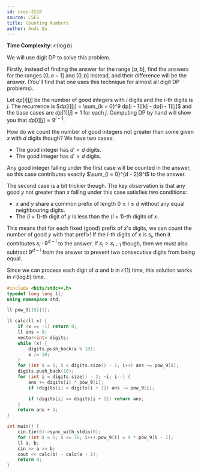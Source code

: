 ---
id: cses-2220
source: CSES
title: Counting Numbers
author: Andi Qu
---

**Time Complexity**: $\mathcal O(\log b)$

We will use digit DP to solve this problem.

Firstly, instead of finding the answer for the range $[a, b]$, find the answers
for the ranges $[0, a - 1]$ and $[0, b]$ instead, and their difference will be
the answer. (You'll find that one uses this technique for almost all digit DP
problems).

Let $dp[i][j]$ be the number of good integers with $i$ digits and the $i$-th
digits is $j$. The recurrence is
$dp[i][j] = \sum_{k = 0}^9 dp[i - 1][k] - dp[i - 1][j]$ and the base cases are
$dp[1][j] = 1$ for each $j$. Computing DP by hand will show you that
$dp[i][j] = 9^{i - 1}$.

How do we count the number of good integers not greater than some given $x$ with
$d$ digits though? We have two cases:

- The good integer has $d' < d$ digits.
- The good integer has $d' = d$ digits.

Any good integer falling under the first case will be counted in the answer, so
this case contributes exactly $\sum_{i = 0}^{d - 2}9^i$ to the answer.

The second case is a bit trickier though. The key observation is that any good
$y$ not greater than $x$ falling under this case satisfies two conditions:

- $x$ and $y$ share a common prefix of length $0 \leq i \leq d$ without any
  equal neighbouring digits.
- The $(i + 1)$-th digit of $y$ is less than the $(i + 1)$-th digits of $x$.

This means that for each fixed (good) prefix of $x$'s digits, we can count the
number of good $y$ with that prefix! If the $i$-th digits of $x$ is $s_i$, then
it contributes $s_i \cdot 9^{d - i}$ to the answer. If $s_i > s_{i - 1}$ though,
then we must also subtract $9^{d - i}$ from the answer to prevent two
consecutive digits from being equal.

Since we can process each digit of $a$ and $b$ in $\mathcal O(1)$ time, this
solution works in $\mathcal O(\log b)$ time.

<LanguageSection>

<CPPSection>

```cpp
#include <bits/stdc++.h>
typedef long long ll;
using namespace std;

ll pow_9[19]{1};

ll calc(ll x) {
	if (x == -1) return 0;
	ll ans = 0;
	vector<int> digits;
	while (x) {
		digits.push_back(x % 10);
		x /= 10;
	}
	for (int i = 0; i < digits.size() - 1; i++) ans += pow_9[i];
	digits.push_back(10);
	for (int i = digits.size() - 2; ~i; i--) {
		ans += digits[i] * pow_9[i];
		if (digits[i] > digits[i + 1]) ans -= pow_9[i];

		if (digits[i] == digits[i + 1]) return ans;
	}
	return ans + 1;
}

int main() {
	cin.tie(0)->sync_with_stdio(0);
	for (int i = 1; i <= 18; i++) pow_9[i] = 9 * pow_9[i - 1];
	ll a, b;
	cin >> a >> b;
	cout << calc(b) - calc(a - 1);
	return 0;
}
```

</CPPSection>

</LanguageSection>

